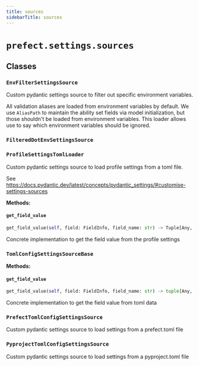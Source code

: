 ```yaml
---
title: sources
sidebarTitle: sources
---
```


# `prefect.settings.sources`

## Classes

### `EnvFilterSettingsSource` <sup><a href="https://github.com/PrefectHQ/prefect/blob/main/src/prefect/settings/sources.py#L41" target="_blank"><Icon icon="github" size="14" /></a></sup>


Custom pydantic settings source to filter out specific environment variables.

All validation aliases are loaded from environment variables by default. We use
`AliasPath` to maintain the ability set fields via model initialization, but those
shouldn't be loaded from environment variables. This loader allows use to say which
environment variables should be ignored.


### `FilteredDotEnvSettingsSource` <sup><a href="https://github.com/PrefectHQ/prefect/blob/main/src/prefect/settings/sources.py#L84" target="_blank"><Icon icon="github" size="14" /></a></sup>

### `ProfileSettingsTomlLoader` <sup><a href="https://github.com/PrefectHQ/prefect/blob/main/src/prefect/settings/sources.py#L122" target="_blank"><Icon icon="github" size="14" /></a></sup>


Custom pydantic settings source to load profile settings from a toml file.

See https://docs.pydantic.dev/latest/concepts/pydantic_settings/#customise-settings-sources


**Methods:**

#### `get_field_value` <sup><a href="https://github.com/PrefectHQ/prefect/blob/main/src/prefect/settings/sources.py#L173" target="_blank"><Icon icon="github" size="14" /></a></sup>

```python
get_field_value(self, field: FieldInfo, field_name: str) -> Tuple[Any, str, bool]
```

Concrete implementation to get the field value from the profile settings


### `TomlConfigSettingsSourceBase` <sup><a href="https://github.com/PrefectHQ/prefect/blob/main/src/prefect/settings/sources.py#L226" target="_blank"><Icon icon="github" size="14" /></a></sup>

**Methods:**

#### `get_field_value` <sup><a href="https://github.com/PrefectHQ/prefect/blob/main/src/prefect/settings/sources.py#L235" target="_blank"><Icon icon="github" size="14" /></a></sup>

```python
get_field_value(self, field: FieldInfo, field_name: str) -> tuple[Any, str, bool]
```

Concrete implementation to get the field value from toml data


### `PrefectTomlConfigSettingsSource` <sup><a href="https://github.com/PrefectHQ/prefect/blob/main/src/prefect/settings/sources.py#L274" target="_blank"><Icon icon="github" size="14" /></a></sup>


Custom pydantic settings source to load settings from a prefect.toml file


### `PyprojectTomlConfigSettingsSource` <sup><a href="https://github.com/PrefectHQ/prefect/blob/main/src/prefect/settings/sources.py#L293" target="_blank"><Icon icon="github" size="14" /></a></sup>


Custom pydantic settings source to load settings from a pyproject.toml file


